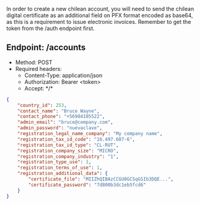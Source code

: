 In order to create a new chilean account, you will need to send the chilean digital certificate as an additional field on PFX format encoded as base64,
as this is a requirement to issue electronic invoices. Remember to get the token from the /auth endpoint first.

## Endpoint: /accounts
* Method: POST
* Required headers:
    * Content-Type: application/json
  * Authorization: Bearer \<token\>
  * Accept: \*/\*

```json
{
    "country_id": 253,
    "contact_name": "Bruce Wayne",
    "contact_phone": "+56984105522",
    "admin_email": "bruce@company.com",
    "admin_password": "nuevaclave",
    "registration_legal_name_company": "My company name",
    "registration_tax_id_code": "16.497.607-6",
    "registration_tax_id_type": "CL-RUT",
    "registration_company_size": "MICRO",
    "registration_company_industry": "1",
    "registration_type_use": 1,
    "registration_terms_of_use": 1,
    "registration_additional_data": {
        "certificate_file": "MIIZhQIBAzCCGU8GCSqGSIb3DQE...",
        "certificate_password": "7d800b3dc1eb5fcd6"
    }
}
```
